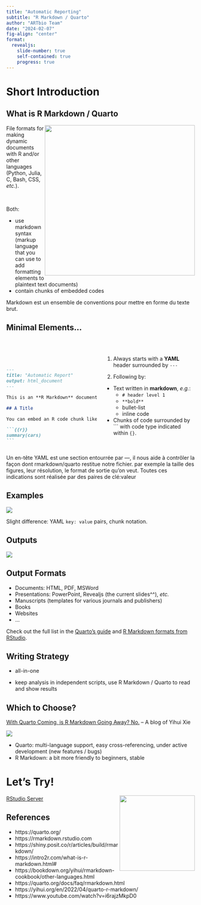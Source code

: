 ```yaml
---
title: "Automatic Reporting"
subtitle: "R Markdown / Quarto"
author: "ARTbio Team"
date: "2024-02-07"
fig-align: "center"
format:
  revealjs:
    slide-number: true
    self-contained: true
    progress: true
---
```


# Short Introduction

## What is R Markdown / Quarto

![](https://www.jumpingrivers.com/blog/quarto-rmarkdown-comparison/featured.png){style="float:right;" width=401}

File formats for making dynamic documents with R and/or other languages (Python, Julia, C, Bash, CSS, *etc.*).

<br>

Both:

- use markdown syntax (markup language that you can use to add formatting elements to plaintext text documents)
- contain chunks of embedded codes

::: {.notes}
Markdown est un ensemble de conventions pour mettre en forme du texte brut.
:::

## Minimal Elements... {.smaller}

<br>

:::: {.columns}

::: {.column width="50%"}
<br>

````.markdown
---
title: "Automatic Report"
output: html_document
---

This is an **R Markdown** document.

## A Title

You can embed an R code chunk like this:

```{{r}}
summary(cars)
```
````
:::

::: {.column width="50%"}

1. Always starts with a **YAML** header surrounded by `---`

2. Following by:
  - Text written in **markdown**, *e.g.*: 
    - `# header level 1` 
    - `**bold**`
    - bullet-list
    - inline code
  - Chunks of code surrounded by \`\`\` with code type indicated within `{}`.

:::

::::


::: {.notes}
Un en-tête YAML est une section entourrée par ---, il nous aide à contrôler la façon dont rmarkdown/quarto restitue notre fichier. par exemple la taille des figures, leur résolution, le format de sortie qu'on veut. Toutes ces indications sont réalisée par des paires de clé:valeur
:::

## Examples

![](../figs/rmd_qmd.png)

Slight difference: YAML `key: value` pairs, chunk notation.

## Outputs

![](../figs/rmd_qmd_out.png)


## Output Formats

* Documents: HTML, PDF, MSWord
* Presentations: PowerPoint, Revealjs (the current slides^^), *etc.*
* Manuscripts (templates for various journals and publishers)
* Books
* Websites
* ...

Check out the full list in the [Quarto's guide](https://quarto.org/docs/guide/) and [R Markdown formats from RStudio](https://rmarkdown.rstudio.com/formats.html).

## Writing Strategy

* all-in-one

* keep analysis in independent scripts, use R Markdown / Quarto to read and show results

## Which to Choose?

[With Quarto Coming, is R Markdown Going Away? No.](https://yihui.org/en/2022/04/quarto-r-markdown/) -- A blog of Yihui Xie

![](https://imgs.xkcd.com/comics/standards_2x.png)

* Quarto: multi-language support, easy cross-referencing, under active development (new features / bugs)
* R Markdown: a bit more friendly to beginners, stable


# Let's Try!

![](../figs/ARTbio_logo_twitter.jpg){style="float:right;" width=201}

[RStudio Server](https://artbio.snv.jussieu.fr/rstudio/auth-sign-in)


## References {.smaller}

* https://quarto.org/
* https://rmarkdown.rstudio.com
* https://shiny.posit.co/r/articles/build/rmarkdown/
* https://intro2r.com/what-is-r-markdown.html#
* https://bookdown.org/yihui/rmarkdown-cookbook/other-languages.html
* https://quarto.org/docs/faq/rmarkdown.html
* https://yihui.org/en/2022/04/quarto-r-markdown/
* https://www.youtube.com/watch?v=i6rajzMkpD0



